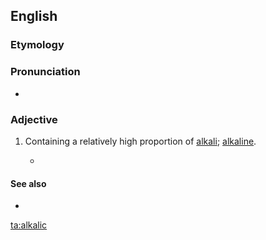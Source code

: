 ==English==

===Etymology===
{{suffix|alkali|ic|lang=en}}

===Pronunciation===
* {{IPA|ælˈkælɪk|lang=en}}

===Adjective===
{{en-adj}}

# {{label|en|geology|of a rock}} Containing a relatively high proportion of [[alkali]]; [[alkaline]].
#* {{quote-book||Peter Morrison Vitousek|Nutrient Cycling and Limitation: Hawai'i as a Model System|page=12|isbn=069111580X|url=http://books.google.com/books?id=4fZXNKC8FnMC|passage=This rejuvenation-stage or post-erosional volcanism produces lava even more '''alkalic''' than late-stage volcanism.}}

====See also====
* {{pedialite|Igneous rock}}

[[ta:alkalic]]